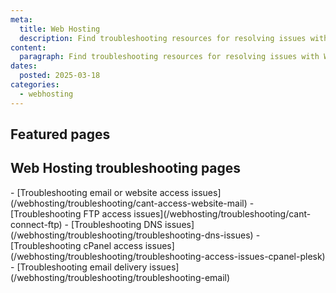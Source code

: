```yaml
---
meta:
  title: Web Hosting
  description: Find troubleshooting resources for resolving issues with Web Hosting.
content:
  paragraph: Find troubleshooting resources for resolving issues with Web Hosting.
dates:
  posted: 2025-03-18
categories:
  - webhosting
---
```


<ProductHeader
  productName="Web Hosting Troubleshooting"
  productLogo="webHosting"
  description="Learn how to fix common issues with Web Hosting on Scaleway."
/>

## Featured pages

<Grid>
    <DefaultCard
      title="Troubleshooting email or website access issues"
      description="This page helps you troubleshoot email or website issues in Web Hosting."
      url="/webhosting/troubleshooting/cant-access-website-mail/"
      label="See more"
    />
    <DefaultCard
      title="Troubleshooting FTP access issues"
      description="This page helps you troubleshoot FTP access issues in Web Hosting."
      url="/webhosting/troubleshooting/cant-connect-ftp/"
      label="See more"
    />
    <DefaultCard
      title="Troubleshooting DNS issues"
      description="This page helps you troubleshoot DNS issues in Web Hosting."
      url="/webhosting/troubleshooting/troubleshooting-dns-issues/"
      label="See more"
    />
</Grid>
<Grid>
    <DefaultCard
      title="Troubleshooting cPanel access issues"
      description="This page helps you troubleshoot cPanel access issues in Web Hosting."
      url="/webhosting/troubleshooting/troubleshooting-access-issues-cpanel-plesk/"
      label="See more"
    />
    <DefaultCard
      title="Troubleshooting email delivery issues"
      description="This page helps you troubleshoot email delivery issues in Web Hosting."
      url="/webhosting/troubleshooting/troubleshooting-email/"
      label="See more"
    />
</Grid>


## Web Hosting troubleshooting pages

<LinksList>
  - [Troubleshooting email or website access issues](/webhosting/troubleshooting/cant-access-website-mail)
  - [Troubleshooting FTP access issues](/webhosting/troubleshooting/cant-connect-ftp)
  - [Troubleshooting DNS issues](/webhosting/troubleshooting/troubleshooting-dns-issues)
  - [Troubleshooting cPanel access issues](/webhosting/troubleshooting/troubleshooting-access-issues-cpanel-plesk)
  - [Troubleshooting email delivery issues](/webhosting/troubleshooting/troubleshooting-email)
</LinksList>
